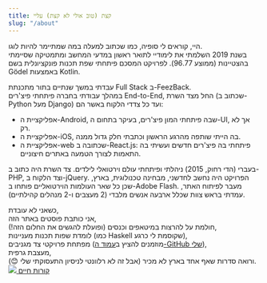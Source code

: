 ```yaml
---
title: קצת (טוב אולי לא קצת) עליי
slug: "/about"
---
```


היי, קוראים לי סופיה, כמו שכתוב למעלה במה שמתיימר להיות לוגו.  
בשנת 2019 השלמתי את לימודיי לתואר ראשון במדעי המחשב ומתמטיקה שסיימתי בהצטיינות (ממוצע 96.77). לפרויקט המסכם פיתחתי שפת תכנות פונקציונלית בשם Gödel באמצעות Kotlin.

עבדתי במשך שנתיים בתור מתכנתת Full Stack ב-FeezBack.  
במהלך עבודתי בחברה פיתחתי פיצ'רים End-to-End, החל מצד השרת (שכתוב ב-Python מעל Django) ועד כל צדדי הלקוח באשר הם:

-	אפליקציית ה-Android, שבה פיתחתי המון פיצ'רים, בעיקר בתחום ה-UI, אך לא רק.
-	אפליקציית ה-iOS, בה הייתי שותפה מהרגע הראשון וכתבתי חלק גדול ממנה.
-	אפליקציית ה-web שכתובה ב-React.js: פיתחתי בה פיצ'רים חדשים ועשיתי בה התאמות לצורך הטמעה באתרים חיצוניים.

בעברי (הדי רחוק, 2015) ניהלתי ופיתחתי עולם וירטואלי לילדים. צד השרת היה כתוב ב-PHP, וצד הלקוח ב-jQuery. הפרויקט היה נחשב לחדשני, מבחינה טכנולוגית, בארץ, שכן כל שאר העולמות הוירטואליים פותחו ב-Adobe Flash. מעבר לפיתוח האתר, עמדתי בראש צוות שכלל ארבעה אנשים מלבדי (2 מעצבים ו-2 מנהלים קהילתיים).

כשאני לא עובדת,  
אני כותבת פוסטים באתר הזה,  
חולמת על להרצות במיטאפים וכנסים (ופועלת להגשים את החלום הזה!),  
לומדת שפות תכנות מעניינות (כמו Haskell שקוסמת לי כרגע),  
מפתחת פרויקטי צד מגניבים (מוזמנים להציץ ב[עמוד ה-GitHub שלי]( https://github.com/SophiaSaiada/)),  
מעצבת גרפית,  
ורואה סדרות שאף אחד בארץ לא מכיר (אבל זה לא רלוונטי לניסיון התעסוקתי שלי 😊).
<br/>
<a href="/Sophia Saiada CV.pdf" className="cta-button">
    <img src={downloadIcon} className="cta-button--icon"/>
    קורות חיים
</a>